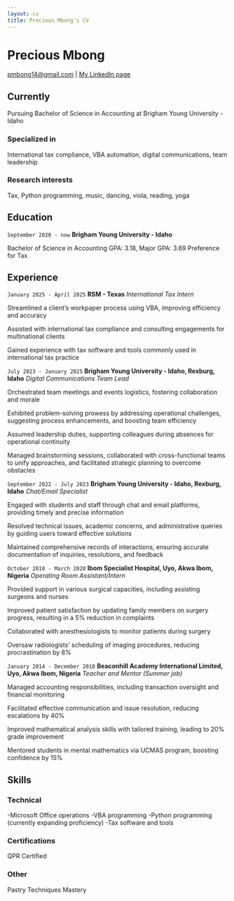 ```yaml
---
layout: cv
title: Precious Mbong's CV
---
```

# Precious Mbong

<div id="email">
<a href="pmbong14@gmail.com">pmbong14@gmail.com</a>
| <a href="www.linkedin.com/in/precious-mbong">My LinkedIn page</a>
</div>


## Currently

Pursuing Bachelor of Science in Accounting at Brigham Young University - Idaho

### Specialized in

International tax compliance, VBA automation, digital communications, team leadership


### Research interests

Tax, Python programming, music, dancing, viola, reading, yoga


## Education

`September 2020 - now`
__Brigham Young University - Idaho__

Bachelor of Science in Accounting
GPA: 3.18, Major GPA: 3.69
Preference for Tax



## Experience

`January 2025 - April 2025`
__RSM - Texas__
_International Tax Intern_

Streamlined a client's workpaper process using VBA, improving efficiency and accuracy

Assisted with international tax compliance and consulting engagements for multinational clients

Gained experience with tax software and tools commonly used in international tax practice


`July 2023 - January 2025`
__Brigham Young University - Idaho, Rexburg, Idaho__
_Digital Communications Team Lead_

Orchestrated team meetings and events logistics, fostering collaboration and morale

Exhibited problem-solving prowess by addressing operational challenges, suggesting process enhancements, and boosting team efficiency

Assumed leadership duties, supporting colleagues during absences for operational continuity

Managed brainstorming sessions, collaborated with cross-functional teams to unify approaches, and facilitated strategic planning to overcome obstacles


`September 2022 - July 2023`
__Brigham Young University - Idaho, Rexburg, Idaho__
_Chat/Email Specialist_

Engaged with students and staff through chat and email platforms, providing timely and precise information

Resolved technical issues, academic concerns, and administrative queries by guiding users toward effective solutions

Maintained comprehensive records of interactions, ensuring accurate documentation of inquiries, resolutions, and feedback


`October 2018 - March 2020`
__Ibom Specialist Hospital, Uyo, Akwa Ibom, Nigeria__
_Operating Room Assistant/Intern_

Provided support in various surgical capacities, including assisting surgeons and nurses

Improved patient satisfaction by updating family members on surgery progress, resulting in a 5% reduction in complaints

Collaborated with anesthesiologists to monitor patients during surgery

Oversaw radiologists' scheduling of imaging procedures, reducing procrastination by 8%


`January 2014 - December 2018`
__Beaconhill Academy International Limited, Uyo, Akwa Ibom, Nigeria__
_Teacher and Mentor (Summer job)_

Managed accounting responsibilities, including transaction oversight and financial monitoring

Facilitated effective communication and issue resolution, reducing escalations by 40%

Improved mathematical analysis skills with tailored training, leading to 20% grade improvement

Mentored students in mental mathematics via UCMAS program, boosting confidence by 15%

## Skills


### Technical

-Microsoft Office operations
-VBA programming
-Python programming (currently expanding proficiency)
-Tax software and tools

### Certifications

QPR Certified


### Other

Pastry Techniques Mastery


<!-- ### Footer

Last updated: May 2013 -->